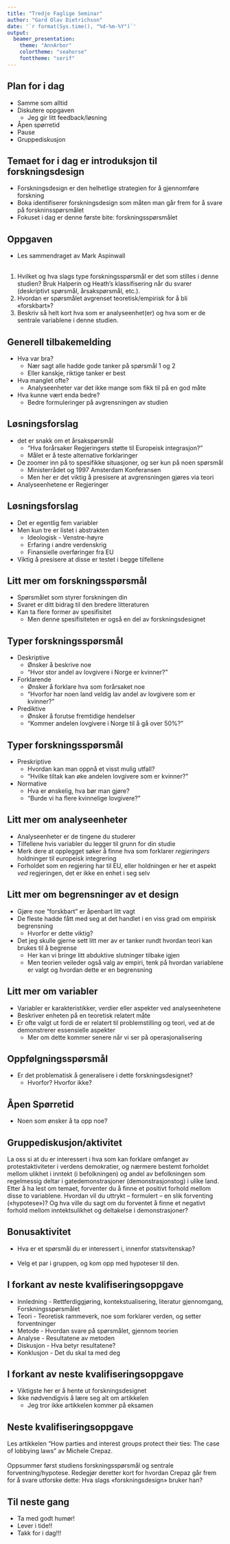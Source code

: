 ```yaml
---
title: "Tredje Faglige Seminar"
author: "Gard Olav Dietrichson"
date: '`r format(Sys.time(), "%d-%m-%Y")`'
output: 
  beamer_presentation:
    theme: "AnnArbor"
    colortheme: "seahorse"
    fonttheme: "serif"
---
```

## Plan for i dag

- Samme som alltid
- Diskutere oppgaven 
  - Jeg gir litt feedback/løsning
- Åpen spørretid
- Pause
- Gruppediskusjon

## Temaet for i dag er introduksjon til forskningsdesign

- Forskningsdesign er den helhetlige strategien for å gjennomføre forskning
- Boka identifiserer forskningsdesign som måten man går frem for å svare på forskninsspørsmålet
- Fokuset i dag er denne første bite: forskningsspørsmålet

## Oppgaven

- Les sammendraget av Mark Aspinwall
<br> <br>
1. Hvilket og hva slags type forskningsspørsmål er det som stilles i denne studien? Bruk Halperin og Heath’s klassifisering når du svarer (deskriptivt spørsmål, årsakspørsmål, etc.).
2. Hvordan er spørsmålet avgrenset teoretisk/empirisk for å bli «forskbart»?
3. Beskriv så helt kort hva som er analyseenhet(er) og hva som er de sentrale variablene i denne studien.

## Generell tilbakemelding

- Hva var bra?
  - Nær sagt alle hadde gode tanker på spørsmål 1 og 2
  - Eller kanskje, riktige tanker er best
- Hva manglet ofte?
  - Analyseenheter var det ikke mange som fikk til på en god måte
- Hva kunne vært enda bedre?
  - Bedre formuleringer på avgrensningen av studien

## Løsningsforslag

- det er snakk om et årsakspørsmål
  - "Hva forårsaker Regjeringers støtte til Europeisk integrasjon?"
  - Målet er å teste alternative forklaringer
- De zoomer inn på to spesifikke situasjoner, og ser kun på noen spørsmål
  - Ministerrådet og 1997 Amsterdam Konferansen
  - Men her er det viktig å presisere at avgrensningen gjøres via teori
- Analyseenhetene er Regjeringer

## Løsningsforslag

- Det er egentlig fem variabler 
- Men kun tre er listet i abstrakten 
  - Ideologisk - Venstre-høyre
  - Erfaring i andre verdenskrig
  - Finansielle overføringer fra EU
- Viktig å presisere at disse er testet i begge tilfellene

## Litt mer om forskningsspørsmål

- Spørsmålet som styrer forskningen din
- Svaret er ditt bidrag til den bredere litteraturen
- Kan ta flere former av spesifisitet
  - Men denne spesifisiteten er også en del av forskningsdesignet
  
## Typer forskningsspørsmål

- Deskriptive
  - Ønsker å beskrive noe
  - "Hvor stor andel av lovgivere i Norge er kvinner?"
- Forklarende
  - Ønsker å forklare hva som forårsaket noe
  - "Hvorfor har noen land veldig lav andel av lovgivere som er kvinner?"
- Prediktive
  - Ønsker å forutse fremtidige hendelser
  - "Kommer andelen lovgivere i Norge til å gå over 50%?"

## Typer forskningsspørsmål

- Preskriptive
  - Hvordan kan man oppnå et visst mulig utfall?
  - "Hvilke tiltak kan øke andelen lovgivere som er kvinner?"
- Normative
  - Hva er ønskelig, hva bør man gjøre?
  - "Burde vi ha flere kvinnelige lovgivere?"

## Litt mer om analyseenheter

- Analyseenheter er de tingene du studerer
- Tilfellene hvis variabler du legger til grunn for din studie
- Merk dere at opplegget søker å finne hva som forklarer *regjeringers* holdninger til europeisk integrering
- Forholdet som en regjering har til EU, eller holdningen er her et aspekt *ved* regjeringen, det er ikke en enhet i seg selv

## Litt mer om begrensninger av et design

- Gjøre noe "forskbart" er åpenbart litt vagt
- De fleste hadde fått med seg at det handlet i en viss grad om empirisk begrensning
  - Hvorfor er dette viktig?
- Det jeg skulle gjerne sett litt mer av er tanker rundt hvordan teori kan brukes til å begrense
  - Her kan vi bringe litt abduktive slutninger tilbake igjen
  - Men teorien veileder også valg av empiri, tenk på hvordan variablene er valgt og hvordan dette er en begrensning

## Litt mer om variabler

- Variabler er karakteristikker, verdier eller aspekter ved analyseenhetene
- Beskriver enheten på en teoretisk relatert måte
- Er ofte valgt ut fordi de er relatert til problemstilling og teori, ved at de demonstrerer essensielle aspekter
  - Mer om dette kommer senere når vi ser på operasjonalisering

## Oppfølgningsspørsmål

- Er det problematisk å generalisere i dette forskningsdesignet?
  - Hvorfor? Hvorfor ikke?

## Åpen Spørretid

- Noen som ønsker å ta opp noe?

## Gruppediskusjon/aktivitet

La oss si at du er interessert i hva som kan forklare omfanget av protestaktiviteter i verdens demokratier, og nærmere bestemt forholdet mellom ulikhet i inntekt (i befolkningen) og andel av befolkningen som regelmessig deltar i gatedemonstrasjoner (demonstrasjonstog) i ulike land. Etter å ha lest om temaet, forventer du å finne et positivt forhold mellom disse to variablene. Hvordan vil du uttrykt – formulert – en slik forventing («hypotese»)? Og hva ville du sagt om du forventet å finne et negativt forhold mellom inntektsulikhet og deltakelse i demonstrasjoner?

## Bonusaktivitet

- Hva er et spørsmål du er interessert i, innenfor statsvitenskap?
<br> <br>
- Velg et par i gruppen, og kom opp med hypoteser til den. 

## I forkant av neste kvalifiseringsoppgave

- Innledning - Rettferdiggjøring, kontekstualisering, literatur gjennomgang, Forskningsspørsmålet
- Teori - Teoretisk rammeverk, noe som forklarer verden, og setter forventninger
- Metode - Hvordan svare på spørsmålet, gjennom teorien
- Analyse - Resultatene av metoden
- Diskusjon - Hva betyr resultatene?
- Konklusjon - Det du skal ta med deg

## I forkant av neste kvalifiseringsoppgave

- Viktigste her er å hente ut forskningsdesignet
- Ikke nødvendigvis å lære seg alt om artikkelen
  - Jeg tror ikke artikkelen kommer på eksamen

## Neste kvalifiseringsoppgave

Les artikkelen “How parties and interest groups protect their ties: The case of lobbying laws” av Michele Crepaz.
<br> <br>
Oppsummer først studiens forskningsspørsmål og sentrale forventning/hypotese. Redegjør deretter kort for hvordan Crepaz går frem for å svare utforske dette: Hva slags «forskningsdesign» bruker han?

## Til neste gang

- Ta med godt humør!
- Lever i tide!!
- Takk for i dag!!!